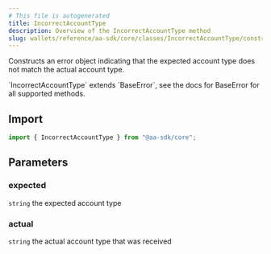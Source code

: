 ```yaml
---
# This file is autogenerated
title: IncorrectAccountType
description: Overview of the IncorrectAccountType method
slug: wallets/reference/aa-sdk/core/classes/IncorrectAccountType/constructor
---
```


Constructs an error object indicating that the expected account type does not match the actual account type.

<Note>
  `IncorrectAccountType` extends `BaseError`, see the docs for BaseError for all
  supported methods.
</Note>

## Import

```ts
import { IncorrectAccountType } from "@aa-sdk/core";
```

## Parameters

### expected

`string`
the expected account type

### actual

`string`
the actual account type that was received
